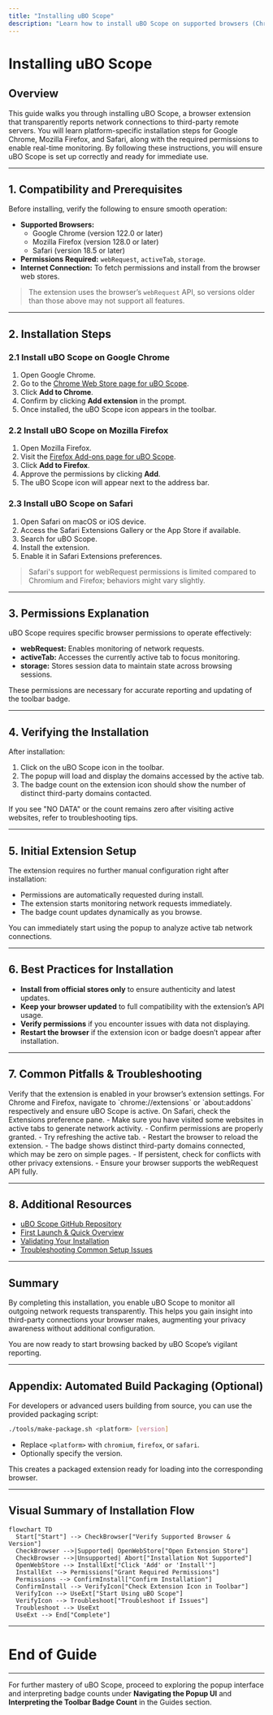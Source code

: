 ```yaml
---
title: "Installing uBO Scope"
description: "Learn how to install uBO Scope on supported browsers (Chrome, Firefox, Safari), including browser-specific steps and permissions required. Understand compatibility considerations and initial extension setup for immediate use."
---
```


# Installing uBO Scope

## Overview
This guide walks you through installing uBO Scope, a browser extension that transparently reports network connections to third-party remote servers. You will learn platform-specific installation steps for Google Chrome, Mozilla Firefox, and Safari, along with the required permissions to enable real-time monitoring. By following these instructions, you will ensure uBO Scope is set up correctly and ready for immediate use.

---

## 1. Compatibility and Prerequisites

Before installing, verify the following to ensure smooth operation:

- **Supported Browsers:**
  - Google Chrome (version 122.0 or later)
  - Mozilla Firefox (version 128.0 or later)
  - Safari (version 18.5 or later)
- **Permissions Required:** `webRequest`, `activeTab`, `storage`.
- **Internet Connection:** To fetch permissions and install from the browser web stores.

> The extension uses the browser’s `webRequest` API, so versions older than those above may not support all features.

---

## 2. Installation Steps

### 2.1 Install uBO Scope on Google Chrome

1. Open Google Chrome.
2. Go to the [Chrome Web Store page for uBO Scope](https://chromewebstore.google.com/detail/ubo-scope/bbdpgcaljkaaigfcomhidmneffjjjfgp).
3. Click **Add to Chrome**.
4. Confirm by clicking **Add extension** in the prompt.
5. Once installed, the uBO Scope icon appears in the toolbar.

### 2.2 Install uBO Scope on Mozilla Firefox

1. Open Mozilla Firefox.
2. Visit the [Firefox Add-ons page for uBO Scope](https://addons.mozilla.org/firefox/addon/ubo-scope/).
3. Click **Add to Firefox**.
4. Approve the permissions by clicking **Add**.
5. The uBO Scope icon will appear next to the address bar.

### 2.3 Install uBO Scope on Safari

1. Open Safari on macOS or iOS device.
2. Access the Safari Extensions Gallery or the App Store if available.
3. Search for uBO Scope.
4. Install the extension.
5. Enable it in Safari Extensions preferences.

> Safari's support for webRequest permissions is limited compared to Chromium and Firefox; behaviors might vary slightly.

---

## 3. Permissions Explanation

uBO Scope requires specific browser permissions to operate effectively:

- **webRequest:** Enables monitoring of network requests.
- **activeTab:** Accesses the currently active tab to focus monitoring.
- **storage:** Stores session data to maintain state across browsing sessions.

These permissions are necessary for accurate reporting and updating of the toolbar badge.

---

## 4. Verifying the Installation

After installation:

1. Click on the uBO Scope icon in the toolbar.
2. The popup will load and display the domains accessed by the active tab.
3. The badge count on the extension icon should show the number of distinct third-party domains contacted.

If you see "NO DATA" or the count remains zero after visiting active websites, refer to troubleshooting tips.

---

## 5. Initial Extension Setup

The extension requires no further manual configuration right after installation:

- Permissions are automatically requested during install.
- The extension starts monitoring network requests immediately.
- The badge count updates dynamically as you browse.

You can immediately start using the popup to analyze active tab network connections.

---

## 6. Best Practices for Installation

- **Install from official stores only** to ensure authenticity and latest updates.
- **Keep your browser updated** to full compatibility with the extension’s API usage.
- **Verify permissions** if you encounter issues with data not displaying.
- **Restart the browser** if the extension icon or badge doesn’t appear after installation.

---

## 7. Common Pitfalls & Troubleshooting

<AccordionGroup title="Troubleshooting Installation Issues">
<Accordion title="Extension Icon Not Visible After Installation">
Verify that the extension is enabled in your browser’s extension settings. For Chrome and Firefox, navigate to `chrome://extensions` or `about:addons` respectively and ensure uBO Scope is active. On Safari, check the Extensions preference pane.
</Accordion>
<Accordion title="Popup Does Not Show Connection Data or Shows 'NO DATA'">
- Make sure you have visited some websites in active tabs to generate network activity.
- Confirm permissions are properly granted.
- Try refreshing the active tab.
- Restart the browser to reload the extension.
</Accordion>
<Accordion title="Badge Count Does Not Update">
- The badge shows distinct third-party domains connected, which may be zero on simple pages.
- If persistent, check for conflicts with other privacy extensions.
- Ensure your browser supports the webRequest API fully.
</Accordion>
</AccordionGroup>

---

## 8. Additional Resources

- [uBO Scope GitHub Repository](https://github.com/gorhill/uBO-Scope)
- [First Launch & Quick Overview](../making-first-use/first-launch-quick-overview)
- [Validating Your Installation](../making-first-use/validating-install-worked)
- [Troubleshooting Common Setup Issues](../making-first-use/troubleshooting-install)

---

## Summary
By completing this installation, you enable uBO Scope to monitor all outgoing network requests transparently. This helps you gain insight into third-party connections your browser makes, augmenting your privacy awareness without additional configuration.

You are now ready to start browsing backed by uBO Scope’s vigilant reporting.


---

## Appendix: Automated Build Packaging (Optional)

For developers or advanced users building from source, you can use the provided packaging script:

```bash
./tools/make-package.sh <platform> [version]
```

- Replace `<platform>` with `chromium`, `firefox`, or `safari`.
- Optionally specify the version.

This creates a packaged extension ready for loading into the corresponding browser.

---

## Visual Summary of Installation Flow

```mermaid
flowchart TD
  Start["Start"] --> CheckBrowser["Verify Supported Browser & Version"]
  CheckBrowser -->|Supported| OpenWebStore["Open Extension Store"]
  CheckBrowser -->|Unsupported| Abort["Installation Not Supported"]
  OpenWebStore --> InstallExt["Click 'Add' or 'Install'"]
  InstallExt --> Permissions["Grant Required Permissions"]
  Permissions --> ConfirmInstall["Confirm Installation"]
  ConfirmInstall --> VerifyIcon["Check Extension Icon in Toolbar"]
  VerifyIcon --> UseExt["Start Using uBO Scope"]
  VerifyIcon --> Troubleshoot["Troubleshoot if Issues"]
  Troubleshoot --> UseExt
  UseExt --> End["Complete"]
```

---

# End of Guide

---

For further mastery of uBO Scope, proceed to exploring the popup interface and interpreting badge counts under **Navigating the Popup UI** and **Interpreting the Toolbar Badge Count** in the Guides section.
